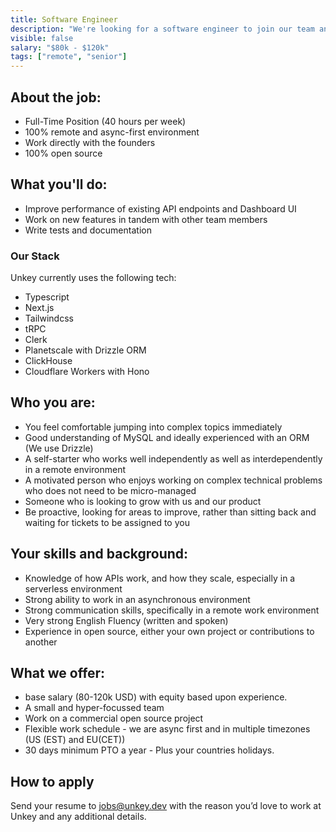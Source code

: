 ```yaml
---
title: Software Engineer
description: "We're looking for a software engineer to join our team and help us build the future of API auth."
visible: false
salary: "$80k - $120k"
tags: ["remote", "senior"]
---
```



## About the job:

- Full-Time Position (40 hours per week)
- 100% remote and async-first environment
- Work directly with the founders
- 100% open source

## What you'll do:

- Improve performance of existing API endpoints and Dashboard UI
- Work on new features in tandem with other team members
- Write tests and documentation

### Our Stack

Unkey currently uses the following tech:

- Typescript
- Next.js
- Tailwindcss
- tRPC
- Clerk
- Planetscale with Drizzle ORM
- ClickHouse
- Cloudflare Workers with Hono

## Who you are:

- You feel comfortable jumping into complex topics immediately
- Good understanding of MySQL and ideally experienced with an ORM (We use Drizzle)
- A self-starter who works well independently as well as interdependently in a remote environment
- A motivated person who enjoys working on complex technical problems who does not need to be micro-managed
- Someone who is looking to grow with us and our product
- Be proactive, looking for areas to improve, rather than sitting back and waiting for tickets to be assigned to you

## Your skills and background:

- Knowledge of how APIs work, and how they scale, especially in a serverless environment
- Strong ability to work in an asynchronous environment
- Strong communication skills, specifically in a remote work environment
- Very strong English Fluency (written and spoken)
- Experience in open source, either your own project or contributions to another

## What we offer:

- base salary (80-120k USD) with equity based upon experience.
- A small and hyper-focussed team
- Work on a commercial open source project
- Flexible work schedule - we are async first and in multiple timezones (US (EST) and EU(CET))
- 30 days minimum PTO a year - Plus your countries holidays.

## How to apply

Send your resume to [jobs@unkey.dev](mailto:jobs@unkey.dev) with the reason you’d love to work at Unkey and any additional details.
